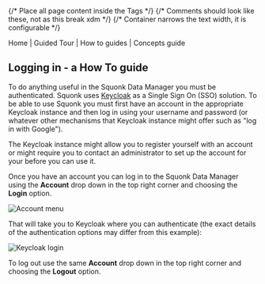 
<Head>
  <title>Logging in - a How To guide</title>
</Head>

<Layout>
{/* Place all page content inside the <Layout /> Tags */}
{/* Comments should look like these, not <!-- --> as this break xdm */}
{/* Container narrows the text width, it is configurable */}
<Container>

<InternalLink href="/">Home</InternalLink> |
<InternalLink href="../guided-tour">Guided Tour</InternalLink> |
<InternalLink href="../how-to">How to guides</InternalLink> |
<InternalLink href="../concepts">Concepts guide</InternalLink>

## Logging in - a How To guide

To do anything useful in the Squonk Data Manager you must be authenticated. Squonk uses
[Keycloak](https://www.keycloak.org/) as a Single Sign On (SSO) solution. To be able to use Squonk you must first
have an account in the appropriate Keycloak instance and then log in using your username and password (or whatever other
mechanisms that Keycloak instance might offer such as "log in with Google").

The Keycloak instance might allow you to register yourself with an account or might require you to contact an
administrator to set up the account for your before you can use it.

Once you have an account you can log in to the Squonk Data Manager using the **Account** drop down in the top right
corner and choosing the **Login** option.

<Image src={login} alt="Account menu" />

That will take you to Keycloak where you can authenticate (the exact details of the authentication options may differ
from this example):

<Image src={keycloak} alt="Keycloak login" />

To log out use the same **Account** drop down in the top right corner and choosing the **Logout** option.



</Container>
</Layout>
